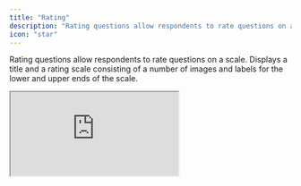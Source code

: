 ```yaml
---
title: "Rating"
description: "Rating questions allow respondents to rate questions on a scale"
icon: "star"
---
```


Rating questions allow respondents to rate questions on a scale. Displays a title and a rating scale consisting of a number of images and labels for the lower and upper ends of the scale.

<iframe
  title="Survey Embed"
  src="https://app.formbricks.com/s/cx7u4n6hwvc3nztuk4vdezl9"
  style={{
    position: "relative",
    height: "90vh",
    maxHeight: "100vh",
    width: "100%",
    border: 0,
    borderRadius: "12px",
    overflow: "auto",
  }}
/>

## Elements

![Overview of Rating question type](/images/xm-and-surveys/core-features/question-type/rating.webp)

### Title

Add a clear title to inform the respondent what information you are asking for.

### Description

Provide an optional description with further instructions.

### Scale

Select the icon to be used for the rating scale. The options include: stars, numbers or smileys. The default is stars.

### Range

Select the range of the rating scale. the options include: 3, 4, 5, 7 or 10. The default is 5.

### Labels

Add labels for the lower and upper bounds of the rating scale. The default is "Not good" and "Very good".
